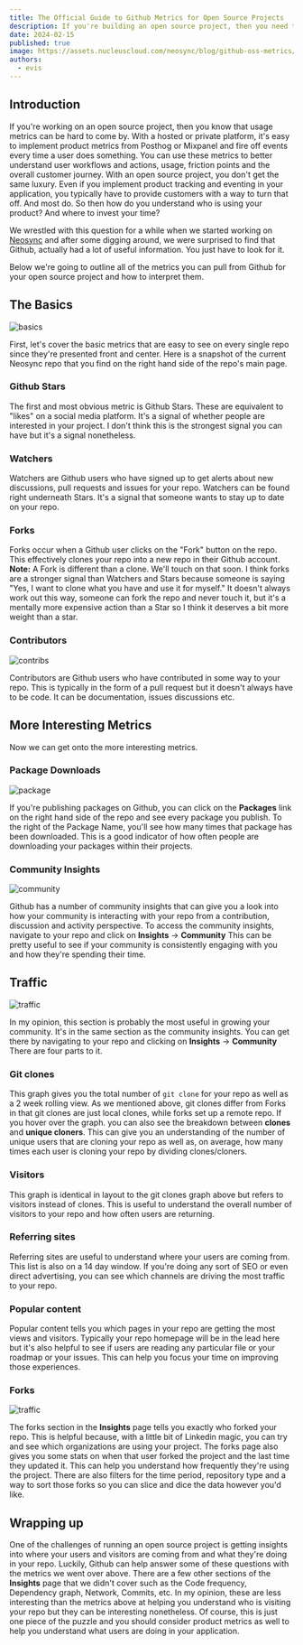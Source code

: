 ```yaml
---
title: The Official Guide to Github Metrics for Open Source Projects
description: If you're building an open source project, then you need to be looking at these Github metrics. From Stars to Community insights, these are a game changer.
date: 2024-02-15
published: true
image: https://assets.nucleuscloud.com/neosync/blog/github-oss-metrics/github-guide-oss.png
authors:
  - evis
---
```


## Introduction

If you're working on an open source project, then you know that usage metrics can be hard to come by. With a hosted or private platform, it's easy to implement product metrics from Posthog or Mixpanel and fire off events every time a user does something. You can use these metrics to better understand user workflows and actions, usage, friction points and the overall customer journey. With an open source project, you don't get the same luxury. Even if you implement product tracking and eventing in your application, you typically have to provide customers with a way to turn that off. And most do. So then how do you understand who is using your product? And where to invest your time?

We wrestled with this question for a while when we started working on [Neosync](https://github.com/nucleuscloud/neosync) and after some digging around, we were surprised to find that Github, actually had a lot of useful information. You just have to look for it.

Below we're going to outline all of the metrics you can pull from Github for your open source project and how to interpret them.

## The Basics

![basics](https://assets.nucleuscloud.com/neosync/blog/github-oss-metrics/repo-basic.png)

First, let's cover the basic metrics that are easy to see on every single repo since they're presented front and center. Here is a snapshot of the current Neosync repo that you find on the right hand side of the repo's main page.

### Github Stars

The first and most obvious metric is Github Stars. These are equivalent to "likes" on a social media platform. It's a signal of whether people are interested in your project. I don't think this is the strongest signal you can have but it's a signal nonetheless.

### Watchers

Watchers are Github users who have signed up to get alerts about new discussions, pull requests and issues for your repo. Watchers can be found right underneath Stars. It's a signal that someone wants to stay up to date on your repo.

### Forks

Forks occur when a Github user clicks on the "Fork" button on the repo. This effectively clones your repo into a new repo in their Github account. **Note:** A Fork is different than a clone. We'll touch on that soon. I think forks are a stronger signal than Watchers and Stars because someone is saying "Yes, I want to clone what you have and use it for myself." It doesn't always work out this way, someone can fork the repo and never touch it, but it's a mentally more expensive action than a Star so I think it deserves a bit more weight than a star.

### Contributors

![contribs](https://assets.nucleuscloud.com/neosync/blog/github-oss-metrics/contribs.png)

Contributors are Github users who have contributed in some way to your repo. This is typically in the form of a pull request but it doesn't always have to be code. It can be documentation, issues discussions etc.

## More Interesting Metrics

Now we can get onto the more interesting metrics.

### Package Downloads

![package](https://assets.nucleuscloud.com/neosync/blog/github-oss-metrics/repo-packages.png)

If you're publishing packages on Github, you can click on the **Packages** link on the right hand side of the repo and see every package you publish. To the right of the Package Name, you'll see how many times that package has been downloaded. This is a good indicator of how often people are downloading your packages within their projects.

### Community Insights

![community](https://assets.nucleuscloud.com/neosync/blog/github-oss-metrics/community.png)

Github has a number of community insights that can give you a look into how your community is interacting with your repo from a contribution, discussion and activity perspective. To access the community insights, navigate to your repo and click on **Insights** -> **Community** This can be pretty useful to see if your community is consistently engaging with you and how they're spending their time.

## Traffic

![traffic](https://assets.nucleuscloud.com/neosync/blog/github-oss-metrics/traffic.png)

In my opinion, this section is probably the most useful in growing your community. It's in the same section as the community insights. You can get there by navigating to your repo and clicking on **Insights** -> **Community** There are four parts to it.

### Git clones

This graph gives you the total number of `git clone` for your repo as well as a 2 week rolling view. As we mentioned above, git clones differ from Forks in that git clones are just local clones, while forks set up a remote repo. If you hover over the graph. you can also see the breakdown between **clones** and **unique cloners**. This can give you an understanding of the number of unique users that are cloning your repo as well as, on average, how many times each user is cloning your repo by dividing clones/cloners.

### Visitors

This graph is identical in layout to the git clones graph above but refers to visitors instead of clones. This is useful to understand the overall number of visitors to your repo and how often users are returning.

### Referring sites

Referring sites are useful to understand where your users are coming from. This list is also on a 14 day window. If you're doing any sort of SEO or even direct advertising, you can see which channels are driving the most traffic to your repo.

### Popular content

Popular content tells you which pages in your repo are getting the most views and visitors. Typically your repo homepage will be in the lead here but it's also helpful to see if users are reading any particular file or your roadmap or your issues. This can help you focus your time on improving those experiences.

### Forks

![traffic](https://assets.nucleuscloud.com/neosync/blog/github-oss-metrics/forks.png)

The forks section in the **Insights** page tells you exactly who forked your repo. This is helpful because, with a little bit of Linkedin magic, you can try and see which organizations are using your project. The forks page also gives you some stats on when that user forked the project and the last time they updated it. This can help you understand how frequently they're using the project. There are also filters for the time period, repository type and a way to sort those forks so you can slice and dice the data however you'd like.

## Wrapping up

One of the challenges of running an open source project is getting insights into where your users and visitors are coming from and what they're doing in your repo. Luckily, Github can help answer some of these questions with the metrics we went over above. There are a few other sections of the **Insights** page that we didn't cover such as the Code frequency, Dependency graph, Network, Commits, etc. In my opinion, these are less interesting than the metrics above at helping you understand who is visiting your repo but they can be interesting nonetheless. Of course, this is just one piece of the puzzle and you should consider product metrics as well to help you understand what users are doing in your application.
